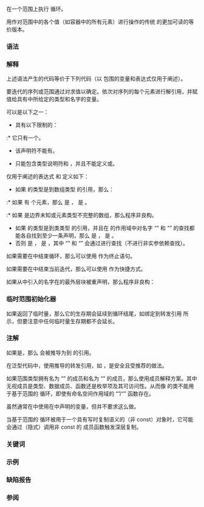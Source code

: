 {{title|基于范围的 {{tt|for}} 循环 {{mark since c++11}}}}
{{cpp/language/statements/navbar}}
在一个范围上执行 {{c/core|for}} 循环。

用作对范围中的各个值（如容器中的所有元素）进行操作的传统 {{rlp|for|{{c/core|for}} 循环}}的更加可读的等价版本。

===语法===
{{sdsc begin}}
{{sdsc|{{spar optional|属性}} {{ttb|for (}} {{spar optional|初始化语句}} {{spar|项声明}} {{ttb|:}} {{spar|范围初始化器}} {{ttb|)}} {{spar|语句}}}}
{{sdsc end}}

{{par begin}}
{{par|{{spar|属性}}|任意数量的{{rlp|attributes|属性}}}}
{{par|{{spar|初始化语句}}|{{mark since c++20}} 以下之一：
* {{rlp|statements|表达式语句}}（可以是空语句 {{c|;}}）
* {{rlp|declarations|简单声明}}（典型情况下是带初始化器的变量声明），可以声明任意多个变量，或者是{{rlp|structured binding|结构化绑定声明}}
{{rrev|since=c++23|
* {{rlp|type alias|别名声明}}
}}
注意，所有{{spar sep|初始化语句}}必然以分号结尾。因此它经常被非正式地描述为后随分号的表达式或声明。}}
{{par|{{spar|项声明}}|范围中每一项的声明}}
{{par|{{spar|范围初始化器}}|{{rlp|expressions|表达式}}或{{rlp|initialization|花括号包围的初始化器列表}}}}
{{par|{{spar|语句}}|任意{{rlp|statements|语句}}（典型情况下是复合语句）}}
{{par end}}

===解释===
上述语法产生的代码等价于下列代码{{rev inl|since=c++23|，但{{spar sep|范围初始化器}}中的临时量会进行生存期扩展（见[[#临时范围初始化器|下文]]）}}（以 {{c/core|/* */}} 包围的变量和表达式仅用于阐述）。

{{rev begin}}
{{rev|until=c++17|
{{ttb|{}}&lt;br&gt;
:{{ttb|auto&amp;&amp;}} {{c/core|/* range */}} {{ttb|1==}} {{spar sep|范围初始化器}}{{ttb|;}}&lt;br&gt;
:{{ttb|for (auto}} {{c/core|/* begin */}} {{ttb|1==}} {{c/core|/* 首表达式 */}}{{ttb|,}} {{c/core|/* end */}} {{ttb|1==}} {{c/core|/* 尾表达式 */}}{{ttb|;}}&lt;br&gt;
:::{{c/core|/* begin */}} {{ttb|1=!=}} {{c/core|/* end */}}{{ttb|; ++}}{{c/core|/* begin */}}{{ttb|)}}&lt;br&gt;
:{{ttb|{}}
::{{spar|项声明}} {{ttb|1== *}}{{c/core|/* begin */}}{{ttb|;}}&lt;br&gt;
::{{spar|语句}}&lt;br&gt;
:{{ttb|}&lt;!----&gt;}}&lt;br&gt;
{{ttb|}&lt;!----&gt;}}&lt;br&gt;
}}
{{rev|since=c++17|until=c++20|
{{ttb|{}}&lt;br&gt;
:{{ttb|auto&amp;&amp;}} {{c/core|/* range */}} {{ttb|1==}} {{spar sep|范围初始化器}}{{ttb|;}}&lt;br&gt;
:{{ttb|auto}} {{c/core|/* begin */}} {{ttb|1==}} {{c/core|/* 首表达式 */}}{{ttb|;}}&lt;br&gt;
:{{ttb|auto}} {{c/core|/* end */}} {{ttb|1==}} {{c/core|/* 尾表达式 */}}{{ttb|;}}&lt;br&gt;
:{{ttb|for ( ;}} {{c/core|/* begin */}} {{ttb|1=!=}} {{c/core|/* end */}}{{ttb|; ++}}{{c/core|/* begin */}}{{ttb|)}}&lt;br&gt;
:{{ttb|{}}
::{{spar|项声明}} {{ttb|1== *}}{{c/core|/* begin */}}{{ttb|;}}&lt;br&gt;
::{{spar|语句}}&lt;br&gt;
:{{ttb|}&lt;!----&gt;}}&lt;br&gt;
{{ttb|}&lt;!----&gt;}}&lt;br&gt;
}}
{{rev|since=c++20|
{{ttb|{}}&lt;br&gt;
:{{spar|初始化语句}}&lt;br&gt;
:{{ttb|auto&amp;&amp;}} {{c/core|/* range */}} {{ttb|1==}} {{spar sep|范围初始化器}}{{ttb|;}}&lt;br&gt;
:{{ttb|auto}} {{c/core|/* begin */}} {{ttb|1==}} {{c/core|/* 首表达式 */}}{{ttb|;}}&lt;br&gt;
:{{ttb|auto}} {{c/core|/* end */}} {{ttb|1==}} {{c/core|/* 尾表达式 */}}{{ttb|;}}&lt;br&gt;
:{{ttb|for ( ;}} {{c/core|/* begin */}} {{ttb|1=!=}} {{c/core|/* end */}}{{ttb|; ++}}{{c/core|/* begin */}}{{ttb|)}}&lt;br&gt;
:{{ttb|{}}
::{{spar|项声明}} {{ttb|1== *}}{{c/core|/* begin */}}{{ttb|;}}&lt;br&gt;
::{{spar|语句}}&lt;br&gt;
:{{ttb|}&lt;!----&gt;}}&lt;br&gt;
{{ttb|}&lt;!----&gt;}}&lt;br&gt;
}}
{{rev end}}

要迭代的序列或范围通过对{{spar sep|范围初始化器}}求值以确定。依次对序列的每个元素进行解引用，并赋值给具有{{spar sep|项声明}}中所给定的类型和名字的变量。

{{spar sep|项声明}}可以是以下之一：
* 具有以下限制的{{rlps|declarations#简单声明}}：
:* 它只有一个{{rlps|declarations#声明符}}。
* 该声明符不能有{{rlp|initialization|初始化器}}。
* {{rlp|declarations#说明符|声明说明符序列}}只能包含类型说明符和 {{c/core|constexpr}}，并且不能定义{{rlp|class|类}}或{{rlp|enum|枚举}}。
{{rrev|since=c++17|
* 结构化绑定声明
}}

仅用于阐述的表达式 {{c/core|/* 首表达式 */}} 和 {{c/core|/* 尾表达式 */}} 定义如下：
* 如果 {{c/core|/* range */}} 的类型是到数组类型 {{tt|R}} 的引用，那么：
:* 如果 {{tt|R}} 有 {{c|N}} 个元素，那么 {{c/core|/* 首表达式 */}} 是 {{c|/* range */}}，{{c/core|/* 尾表达式 */}} 是 {{c|/* range */ + N}}。
:* 如果 {{tt|R}} 是边界未知或元素类型不完整的数组，那么程序非良构。
* 如果 {{c/core|/* range */}} 的类型是到类类型 {{tt|C}} 的引用，并且在 {{tt|C}} 的作用域中对名字 “{{tt|begin}}” 和 “{{tt|end}}” 的查找都能各自找到至少一条声明，那么 {{c/core|/* 首表达式 */}} 是 {{c|/* range */.begin()}}，{{c/core|/* 尾表达式 */}} 是 {{c|/* range */.end()}}。
* 否则 {{c/core|/* 首表达式 */}} 是 {{c|begin(/* range */)}}，{{c/core|/* 尾表达式 */}} 是 {{c|end(/* range */)}}，其中 “{{tt|begin}}” 和 “{{tt|end}}” 会通过{{rlp|adl|实参依赖查找}}进行查找（不进行非实参依赖查找）。

如果需要在{{spar sep|语句}}中结束循环，那么可以使用 {{rlp|break|{{c/core|break}} 语句}}作为终止语句。

如果需要在{{spar sep|语句}}中结束当前迭代，那么可以使用 {{rlp|continue|{{c/core|continue}} 语句}}作为快捷方式。

如果从{{spar sep|初始化语句}}中引入的名字在{{spar sep|语句}}的最外层块被重声明，那么程序非良构：
{{source|1=
for (int i : {1, 2, 3})
    int i = 1; // 错误：重声明
}}

===临时范围初始化器===
如果{{spar sep|范围初始化器}}返回了临时量，那么它的生存期会延续到循环结尾，如绑定到转发引用 {{c/core|/* range */}} 所示，但要注意{{spar sep|范围初始化器}}中任何临时量生存期都不会延长{{rev inl|since=c++23|，除非它们本会在{{spar sep|范围初始化器}}末尾被销毁}}。
{{source|1=
// 如果 foo() 按值返回
for (auto&amp; x : foo().items()) { /* .. */ } // C++23 前为行为未定义
}}
{{rrev|since=c++20|此问题可用{{spar sep|初始化语句}}变通解决：
{{source|1=
for (T thing = foo(); auto&amp; x : thing.items()) { /* ... */ } // OK
}}
}}


{{rrev|since=c++23|注意，即便在 C++23 中，中间函数的非引用形参也不会延长生存期（因为某些 ABI 中它们在被调用方而非调用方中销毁），但这点仅对于本就有缺陷的函数才会造成问题：
{{source|1=
using T = std::list&lt;int&gt;;
const T&amp; f1(const T&amp; t) { return t; }
const T&amp; f2(T t)        { return t; } // 总是返回悬垂引用
T g();

void foo()
{
    for (auto e : f1(g())) {} // OK: g() 的返回值的生存期被延长
    for (auto e : f2(g())) {} // UB: f2 的值形参的生存期过早结束
}
}}
}}

===注解===
如果{{spar sep|范围初始化器}}是{{rlp|initialization|花括号包围的初始化器列表}}，那么 {{c/core|/* range */}} 会被推导为到 {{lc|std::initializer_list}} 的引用。

在泛型代码中，使用推导的转发引用，如 {{c|for (auto&amp;&amp; var : sequence)}}，是安全且受推荐的做法。

如果范围类型拥有名为 “{{tt|begin}}” 的成员和名为 “{{tt|end}}” 的成员，那么使用成员解释方案。其中无视成员是类型、数据成员、函数还是枚举项及其可访问性。从而像 {{c|1=class meow { enum { begin = 1, end = 2 }; /* 类的剩余部分 */ };}} 的类不能用于基于范围的 {{c/core|for}} 循环，即使有命名空间作用域的 “{{tt|begin}}”/“{{tt|end}}” 函数存在。

虽然通常在{{spar sep|语句}}中使用在{{spar sep|项声明}}中声明的变量，但并不要求这么做。

{{rrev|since=c++17|
从 C++17 开始，{{c/core|/* 首表达式 */}} 和 {{c/core|/* 尾表达式 */}} 的类型不必相同，而且实际上{{spar sep|尾表达式}}的类型不需要是迭代器：它只需要能与一个迭代器比较是否不等。这允许以一个谓词（例如“迭代器指向空字符”）对范围进行分界。
}}

当基于范围的 {{c/core|for}} 循环被用于一个具有写时复制语义的（非 const）对象时，它可能会通过（隐式）调用非 const 的 {{tt|begin()}} 成员函数触发深层复制。

{{rrev|since=c++17|
如果想要避免这种行为（比如循环实际上不会修改这个对象），那么可以使用 {{lc|std::as_const}}：

{{source|1=
struct cow_string { /* ... */ }; // 写时复制的字符串
cow_string str = /* ... */;

// for(auto x : str) { /* ... */ } // 可能会导致深层复制

for(auto x : std::as_const(str)) { /* ... */ } 
}}
}}

{{ftm begin|core=1|std=1|comment=1}}
{{ftm|value=200907L|std=C++11|__cpp_range_based_for|rowspan="3"|[[#top|基于范围的 {{c/core|for}} 循环]]}}
{{ftm|value=201603L|std=C++17|-|具有[[#解释|不同的 {{tt|begin}}/{{tt|end}}]] 类型的基于范围的 {{tt|for}} 循环}}	
{{ftm|value=202211L|std=C++23|-|对{{spar sep|范围初始化器}}中所有临时对象的生存期扩展}}
{{ftm end}}

===关键词===
{{ltt|cpp/keyword/for}}

===示例===
{{example
|code=
#include &lt;iostream&gt;
#include &lt;vector&gt;

int main()
{
    std::vector&lt;int&gt; v = {0, 1, 2, 3, 4, 5};//创建一个vector

    for (const int&amp; i : v) // 以 const 引用访问
        std::cout &lt;&lt; i &lt;&lt; ' ';
    std::cout &lt;&lt; '\n';
 
    for (auto i : v) // 以值访问，i 的类型是 int
        std::cout &lt;&lt; i &lt;&lt; ' ';
    std::cout &lt;&lt; '\n';
 
    for (auto&amp;&amp; i : v) // 以转发引用访问，i 的类型是 int&amp;
        std::cout &lt;&lt; i &lt;&lt; ' ';
    std::cout &lt;&lt; '\n';
 
    const auto&amp; cv = v;
 
    for (auto&amp;&amp; i : cv) // 以转发引用访问，i 的类型是 const int&amp;
        std::cout &lt;&lt; i &lt;&lt; ' ';
    std::cout &lt;&lt; '\n';
 
    for (int n : {0, 1, 2, 3, 4, 5}) // 初始化器可以是花括号包围的初始化器列表
        std::cout &lt;&lt; n &lt;&lt; ' ';
    std::cout &lt;&lt; '\n';
 
    int a[] = {0, 1, 2, 3, 4, 5};
    for (int n : a) // 初始化器可以是数组
        std::cout &lt;&lt; n &lt;&lt; ' ';
    std::cout &lt;&lt; '\n';
 
    for ([[maybe_unused]] int n : a)  
        std::cout &lt;&lt; 1 &lt;&lt; ' '; // 不必使用循环变量
    std::cout &lt;&lt; '\n';
 
    for (auto n = v.size(); auto i : v) // 初始化语句（C++20）
        std::cout &lt;&lt; --n + i &lt;&lt; ' ';
    std::cout &lt;&lt; '\n';

    for (typedef decltype(v)::value_type elem_t; elem_t i : v)
    // typedef 声明作为初始化语句（C++20）
        std::cout &lt;&lt; i &lt;&lt; ' ';
    std::cout &lt;&lt; '\n';

    for (using elem_t = decltype(v)::value_type; elem_t i : v)
    // 别名声明作为初始化语句，同上（C++23）
        std::cout &lt;&lt; i &lt;&lt; ' ';
    std::cout &lt;&lt; '\n';
}
|output=
0 1 2 3 4 5 
0 1 2 3 4 5 
0 1 2 3 4 5 
0 1 2 3 4 5 
0 1 2 3 4 5 
0 1 2 3 4 5 
1 1 1 1 1 1 
5 5 5 5 5 5 
0 1 2 3 4 5 
0 1 2 3 4 5 
}}

===缺陷报告===
{{dr list begin}}
{{dr list item|wg=cwg|dr=1442|std=C++11|before=未指明查找非成员 “{{tt|begin}}” 和 “{{tt|end}}” 时是否包含通常的无限定查找|after=不包含}}
{{dr list item|wg=cwg|dr=2220|std=C++11|before=可以重声明从{{spar sep|初始化语句}}中引入的名字|after=此时程序非良构}}
{{dr list item|wg=cwg|dr=2825|std=C++11|before=如果{{spar sep|范围初始化器}}是花括号包围的初始化器列表，那么会查找非成员 “{{tt|begin}}” 和 “{{tt|end}}”|after=此时会查找成员 “{{tt|begin}}” 和 “{{tt|end}}”}}
{{dr list item|paper=P0962R1|std=C++11|before=只要 “{{tt|begin}}” 和 “{{tt|end}}” 之一存在就使用成员解释方案|after=只有在两者都存在时才使用}}
{{dr list end}}

===参阅===
{{dsc begin}}
{{dsc inc|cpp/algorithm/dsc for_each}}
{{dsc end}}

{{langlinks|de|en|es|fr|it|ja|pt|ru}}